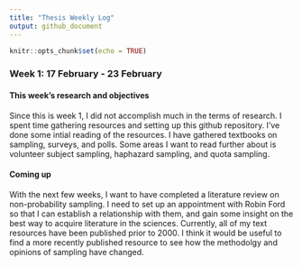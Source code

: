 ```yaml
---
title: "Thesis Weekly Log"
output: github_document
---
```


```r
knitr::opts_chunk$set(echo = TRUE)
```

### Week 1: 17 February - 23 February

#### This week's research and objectives
  Since this is week 1, I did not accomplish much in the terms of research. I spent time gathering resources and setting up this github repository. I've done some intial reading of the resources. I have gathered textbooks on sampling, surveys, and polls. Some areas I want to read further about is volunteer subject sampling, haphazard sampling, and quota sampling. 
  
#### Coming up
  With the next few weeks, I want to have completed a literature review on non-probability sampling. I need to set up an appointment with Robin Ford so that I can establish a relationship with them, and gain some insight on the best way to acquire literature in the sciences. Currently, all of my text resources have been published prior to 2000. I think it would be useful to find a more recently published resource to see how the methodolgy and opinions of sampling have changed.